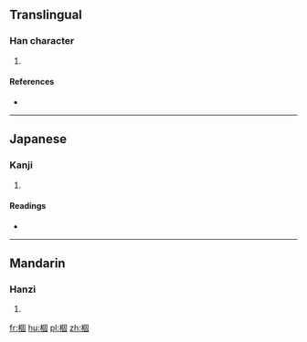 ==Translingual==

===Han character===
{{Han char|rn=75|rad=木|as=08|sn=12|four=4690<sub>0</sub>|canj=木田十口 (DWJR)}}

# {{defn|Han|sort=木08}}

====References====
* {{Han ref|kx=0533.070|dkj=14946|dj=0921.070|hdz=21232.060|uh=68DD|ud=26845|bh=D9CF|bd=55759}}

----

==Japanese==

===Kanji===
{{ja-kanji|grade=|rs=木08}}

# {{defn|lang=ja|sort=木08}}

====Readings====
* {{ja-readings|on=[[こ]] (ko), [[く]] (ku)|kun=[[ねずみおとし]] (nezumiotoshi)}}

----

==Mandarin==

===Hanzi===
{{cmn-hanzi|pin=[[gù]] ([[gu4]])|wg=ku<sup>4</sup>}}

# {{defn|lang=cmn|sort=木08}}

[[fr:棝]]
[[hu:棝]]
[[pl:棝]]
[[zh:棝]]